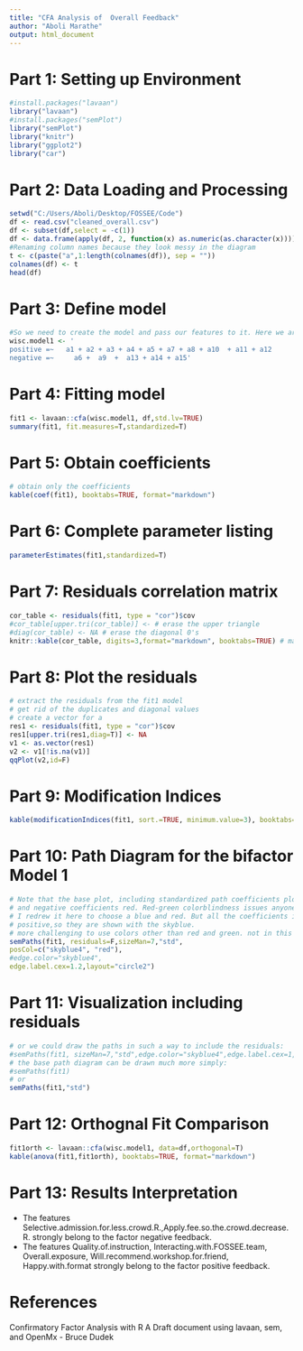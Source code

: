 ---
title: "CFA Analysis of  Overall Feedback"
author: "Aboli Marathe"
output: html_document
---

# Part 1: Setting up Environment
```{r echo=TRUE, message=FALSE, warning=FALSE}

#install.packages("lavaan")
library("lavaan")
#install.packages("semPlot")
library("semPlot")
library("knitr")
library("ggplot2")
library("car")
```

# Part 2: Data Loading and Processing
```{r echo=TRUE, message=FALSE, warning=FALSE}
setwd("C:/Users/Aboli/Desktop/FOSSEE/Code")
df <- read.csv("cleaned_overall.csv")
df <- subset(df,select = -c(1))
df <- data.frame(apply(df, 2, function(x) as.numeric(as.character(x))))
#Renaming column names because they look messy in the diagram
t <- c(paste("a",1:length(colnames(df)), sep = ""))
colnames(df) <- t
head(df)
```

# Part 3: Define  model
```{r echo=TRUE, message=FALSE, warning=FALSE}
#So we need to create the model and pass our features to it. Here we are fitting it to a simple structure using our general knowledge. 
wisc.model1 <- '
positive =~   a1 + a2 + a3 + a4 + a5 + a7 + a8 + a10  + a11 + a12
negative =~     a6 +  a9  +  a13 + a14 + a15'

```

# Part 4: Fitting model
```{r echo=TRUE, message=FALSE, warning=FALSE}
fit1 <- lavaan::cfa(wisc.model1, df,std.lv=TRUE)
summary(fit1, fit.measures=T,standardized=T)
```

# Part 5: Obtain coefficients
```{r echo=TRUE, message=FALSE, warning=FALSE}
# obtain only the coefficients
kable(coef(fit1), booktabs=TRUE, format="markdown")

```

# Part 6: Complete parameter listing
```{r echo=TRUE, message=FALSE, warning=FALSE}
parameterEstimates(fit1,standardized=T)

```



# Part 7: Residuals correlation matrix
```{r echo=TRUE, message=FALSE, warning=FALSE}
cor_table <- residuals(fit1, type = "cor")$cov
#cor_table[upper.tri(cor_table)] <- # erase the upper triangle
#diag(cor_table) <- NA # erase the diagonal 0's
knitr::kable(cor_table, digits=3,format="markdown", booktabs=TRUE) # makes a nice table and rounds ever
```

# Part 8: Plot the residuals
```{r echo=TRUE, message=FALSE, warning=FALSE}
# extract the residuals from the fit1 model
# get rid of the duplicates and diagonal values
# create a vector for a
res1 <- residuals(fit1, type = "cor")$cov
res1[upper.tri(res1,diag=T)] <- NA
v1 <- as.vector(res1)
v2 <- v1[!is.na(v1)]
qqPlot(v2,id=F)
```

# Part 9: Modification Indices
```{r echo=TRUE, message=FALSE, warning=FALSE}
kable(modificationIndices(fit1, sort.=TRUE, minimum.value=3), booktabs=TRUE, format="markdown")

```


# Part 10: Path Diagram for the bifactor Model 1
```{r echo=TRUE, message=FALSE, warning=FALSE}
# Note that the base plot, including standardized path coefficients plots positive coefficients green
# and negative coefficients red. Red-green colorblindness issues anyone?
# I redrew it here to choose a blue and red. But all the coefficients in this example are
# positive,so they are shown with the skyblue.
# more challenging to use colors other than red and green. not in this doc
semPaths(fit1, residuals=F,sizeMan=7,"std",
posCol=c("skyblue4", "red"),
#edge.color="skyblue4",
edge.label.cex=1.2,layout="circle2")

```

# Part 11: Visualization including residuals
```{r echo=TRUE, message=FALSE, warning=FALSE}
# or we could draw the paths in such a way to include the residuals:
#semPaths(fit1, sizeMan=7,"std",edge.color="skyblue4",edge.label.cex=1,layout="circle2")
# the base path diagram can be drawn much more simply:
#semPaths(fit1)
# or
semPaths(fit1,"std")
```

# Part 12:  Orthognal Fit Comparison
```{r echo=TRUE, message=FALSE, warning=FALSE}
fit1orth <- lavaan::cfa(wisc.model1, data=df,orthogonal=T)
kable(anova(fit1,fit1orth), booktabs=TRUE, format="markdown")

```

# Part 13: Results Interpretation

- The features Selective.admission.for.less.crowd.R.,Apply.fee.so.the.crowd.decrease.R. strongly belong to the factor negative feedback.
- The features Quality.of.instruction, Interacting.with.FOSSEE.team, Overall.exposure, Will.recommend.workshop.for.friend, Happy.with.format strongly belong to the factor positive feedback.



# References
Confirmatory Factor Analysis with R A Draft document using lavaan, sem, and OpenMx - Bruce Dudek